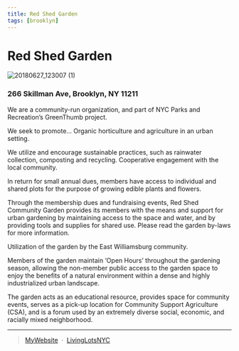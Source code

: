 ```yaml
---
title: Red Shed Garden
tags: [brooklyn]
---
```

# Red Shed Garden

![20180627_123007 (1)](https://user-images.githubusercontent.com/22154417/159124339-73387e33-16d3-4f6d-aaa3-ead1b6ccf4ee.jpg)

### 266 Skillman Ave, Brooklyn, NY 11211

We are a community-run organization, and part of NYC Parks and Recreation’s GreenThumb project.

We seek to promote…
Organic horticulture and agriculture in an urban setting.

We utilize and encourage sustainable practices, such as rainwater collection, composting and recycling.
Cooperative engagement with the local community.

In return for small annual dues, members have access to individual and shared plots for the purpose of growing edible plants and flowers.

Through the membership dues and fundraising events, Red Shed Community Garden provides its members with the means and support for urban gardening by maintaining access to the space and water, and by providing tools and supplies for shared use. Please read the garden by-laws for more information.

Utilization of the garden by the East Williamsburg community.

Members of the garden maintain ‘Open Hours’ throughout the gardening season, allowing the non-member public access to the garden space to enjoy the benefits of a natural environment within a dense and highly industrialized urban landscape.

The garden acts as an educational resource, provides space for community events, serves as a pick-up location for Community Support Agriculture (CSA), and is a forum used by an extremely diverse social, economic, and racially mixed neighborhood.

---
> [MyWebsite](https://redshedgarden.com/) &nbsp;&middot;&nbsp;
> [LivingLotsNYC](https://livinglotsnyc.org/lot/3028930035/)




